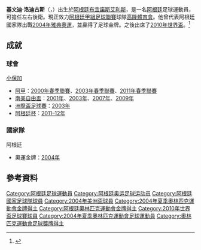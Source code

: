 {{noteTA
|G1=南美球會
|G2=足球
|G3=uefa
|G4=西甲
|1=zh-hans:克莱门特·罗德里格斯; zh-hk:基文迪·洛迪古斯;
|2=zh-hans:克莱门特·胡安·罗德里格斯;zh-hk:基文迪·祖安·洛迪古斯;
}}
{{Infobox football biography
| name = 基文迪·洛迪古斯<br>Clemente Rodríguez
| image =C-Rodriguez1.jpg
| image_size = 280
| caption =
| fullname =基文迪·祖安·洛迪古斯<br> Clemente Juan Rodríguez
| birth_date = {{birth date and age|1981|7|31}}
| birth_place = {{阿根廷}}[[布宜諾斯艾利斯|布宜諾斯艾利斯]]
| height = {{height|m = 1.67}}
| position = [[後衛_(足球)|後衛]]
| currentclub = [[高隆體育會|高隆]]
| clubnumber =3
| youthyears1 = {{0|0000}}–2000
| youthclubs1 = [[洛斯安第斯競技會|洛斯安第斯]]
| years1 = 2000–2004
| years2 = 2004–2009
| years3 = 2007
| years4 = 2007–2008
| years5 = 2009–2010
| years6 = 2010–2013
| years7 = 2013–2015
| years8 = 2015–
| clubs1 = [[小保加體育會|小保加]]
| clubs2 = [[莫斯科斯巴达克足球俱乐部|莫斯科斯巴達]]
| clubs3 = → [[小保加體育會|小保加]] (外借)
| clubs4 = → [[皇家西班牙人體育俱樂部|皇家蘇斯達]] (外借)
| clubs5 = [[拉普拉塔大学生|拉普拉塔大学生]]
| clubs6 = [[小保加體育會|小保加]]
| clubs7 = [[聖保羅足球會|聖保羅]]
| clubs8 = [[高隆體育會|高隆]]
| caps1 = 95
| caps2 = 71
| caps3 = 14
| caps4 = 17
| caps5 = 27
| caps6 = 73
| caps7 = 3
| caps8 = 51
| goals1 = 5
| goals2 = 3
| goals3 = 2
| goals4 = 0
| goals5 = 1
| goals6 = 2
| goals7 = 0
| goals8 = 0
| totalcaps =
| totalgoals =
| nationalyears1 = 2004
| nationalyears2 = 2003–2013
| nationalteam1 = 阿根廷奧運 
| nationalteam2 = [[阿根廷國家足球隊|阿根廷]]
| nationalcaps1 = 0
| nationalcaps2 = 20
| nationalgoals1 = 0
| nationalgoals2 = 0
| medaltemplates =
{{MedalSport|男子[[夏季奧林匹克運動會足球比賽|足球]]}}
{{MedalCountry|{{ARG}}}}
{{MedalOlympics}}
{{MedalGold| [[2004年夏季奧林匹克運動會|2004年雅典]]|[[2004年夏季奧林匹克運動會足球比賽|隊際]]}}
| pcupdate = 2017年10月23日
| ntupdate = 
}}

'''基文迪·洛迪古斯'''（'''{{lang|es|Clemente Rodríguez}}'''，{{bd|1981年|7月31日|}}）出生於[[阿根廷|阿根廷]][[布宜諾斯艾利斯|布宜諾斯艾利斯]]，是一名[[阿根廷|阿根廷]]足球運動員，可擔任左右後衛。現正效力[[阿根廷甲組足球聯賽|阿根廷甲組足球聯賽]]球隊[[高隆體育會|高隆體育會]]。他曾代表阿根廷國家隊出戰[[2004年雅典奧運|2004年雅典奧運]]，並贏得了足球金牌。之後出席了[[2010年世界盃|2010年世界盃]]。<ref>{{cite web|url=http://www.ole.com.ar/mundial/argentina/Maradona_0_264573643.html|title=¡Acá están, estos son!|date=2010-05-19|publisher=Olé|accessdate=2010-05-19|language=es|archive-date=2014-01-02|archive-url=https://web.archive.org/web/20140102192434/http://www.ole.com.ar/mundial/argentina/Maradona_0_264573643.html|dead-url=no}}</ref>

== 成就 ==
===球會===
;[[小保加體育會|小保加]]
* [[阿甲|阿甲]]：[[2000年至2001年阿根廷足球甲級聯賽#春季聯賽|2000年春季聯賽]]、[[2003年至2004年阿根廷足球甲級聯賽#春季聯賽|2003年春季聯賽]]、[[2011年至2012年阿根廷足球甲級聯賽#春季聯賽|2011年春季聯賽]]
* [[南美自由盃|南美自由盃]]：[[2001年南美自由盃|2001年]]、[[2003年南美自由盃|2003年]]、[[2007年南美自由盃|2007年]]、[[2009年南美自由盃|2009年]]
* [[洲際盃足球賽|洲際盃足球賽]]：[[2003年洲際盃足球賽|2003年]]
* [[阿根廷杯|阿根廷杯]]：[[2011年至2012年阿根廷杯|2011–12年]]

===國家隊===
;阿根廷
* 奧運金牌：[[2004年夏季奧林匹克運動會足球比賽|2004年]]

== 參考資料 ==
{{reflist}}

{{2004年美洲國家盃足球賽阿根廷參賽名單}}
{{2004年奧運會男子足球阿根廷參賽名單}}
{{2010年世界盃足球賽阿根廷參賽名單}}
{{DEFAULTSORT:Rodriguez, Clemente}}
[[Category:阿根廷足球運動員|Category:阿根廷足球運動員]]
[[Category:阿根廷奥运足球运动员|Category:阿根廷奥运足球运动员]]
[[Category:阿根廷國家足球隊球員|Category:阿根廷國家足球隊球員]]
[[Category:2004年美洲盃球員|Category:2004年美洲盃球員]]
[[Category:2004年夏季奧林匹克運動會金牌得主|Category:2004年夏季奧林匹克運動會金牌得主]]
[[Category:阿根廷奧林匹克運動會金牌得主|Category:阿根廷奧林匹克運動會金牌得主]]
[[Category:2010年世界盃足球賽球員|Category:2010年世界盃足球賽球員]]
[[Category:2004年夏季奧林匹克運動會足球運動員|Category:2004年夏季奧林匹克運動會足球運動員]]
[[Category:奧林匹克運動會足球獎牌得主|Category:奧林匹克運動會足球獎牌得主]]